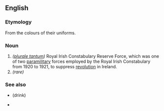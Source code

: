 {{also|black-and-tans|black and tans}}
==English==
{{wikipedia}}

===Etymology===
From the colours of their uniforms.

===Noun===
{{head|en|noun plural form|head=Black and Tans}}

# ''([[plurale tantum]])'' Royal Irish Constabulary Reserve Force, which was one of two [[paramilitary]] forces employed by the Royal Irish Constabulary from 1920 to 1921, to suppress [[revolution]] in Ireland.
# ''(rare)'' {{plural of|Black and Tan|lang=en}}

===See also===
* {{l|en|black and tan}} (drink)
* {{l|en|Tans}}